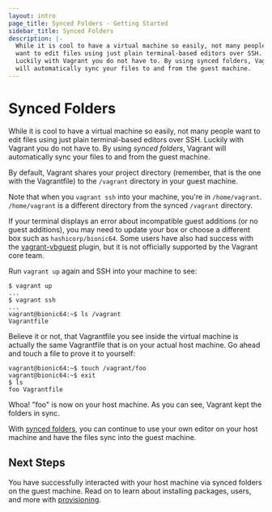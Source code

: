 ```yaml
---
layout: intro
page_title: Synced Folders - Getting Started
sidebar_title: Synced Folders
description: |-
  While it is cool to have a virtual machine so easily, not many people
  want to edit files using just plain terminal-based editors over SSH.
  Luckily with Vagrant you do not have to. By using synced folders, Vagrant
  will automatically sync your files to and from the guest machine.
---
```


# Synced Folders

While it is cool to have a virtual machine so easily, not many people
want to edit files using just plain terminal-based editors over SSH.
Luckily with Vagrant you do not have to. By using _synced folders_, Vagrant
will automatically sync your files to and from the guest machine.

By default, Vagrant shares your project directory (remember, that is the
one with the Vagrantfile) to the `/vagrant` directory in your guest machine.

Note that when you `vagrant ssh` into your machine, you're in `/home/vagrant`.
`/home/vagrant` is a different directory from the synced `/vagrant` directory.

If your terminal displays an error about incompatible guest additions (or no
guest additions), you may need to update your box or choose a different box such
as `hashicorp/bionic64`. Some users have also had success with the
[vagrant-vbguest](https://github.com/dotless-de/vagrant-vbguest) plugin, but it
is not officially supported by the Vagrant core team.

Run `vagrant up` again and SSH into your machine to see:

```shell-session
$ vagrant up
...
$ vagrant ssh
...
vagrant@bionic64:~$ ls /vagrant
Vagrantfile
```

Believe it or not, that Vagrantfile you see inside the virtual machine
is actually the same Vagrantfile that is on your actual host machine.
Go ahead and touch a file to prove it to yourself:

```shell-session
vagrant@bionic64:~$ touch /vagrant/foo
vagrant@bionic64:~$ exit
$ ls
foo Vagrantfile
```

Whoa! "foo" is now on your host machine. As you can see, Vagrant kept
the folders in sync.

With [synced folders](/docs/synced-folders/), you can continue
to use your own editor on your host machine and have the files sync
into the guest machine.

## Next Steps

You have successfully interacted with your host machine via synced folders on
the guest machine. Read on to learn about installing packages, users, and more
with [provisioning](/intro/getting-started/provisioning).
